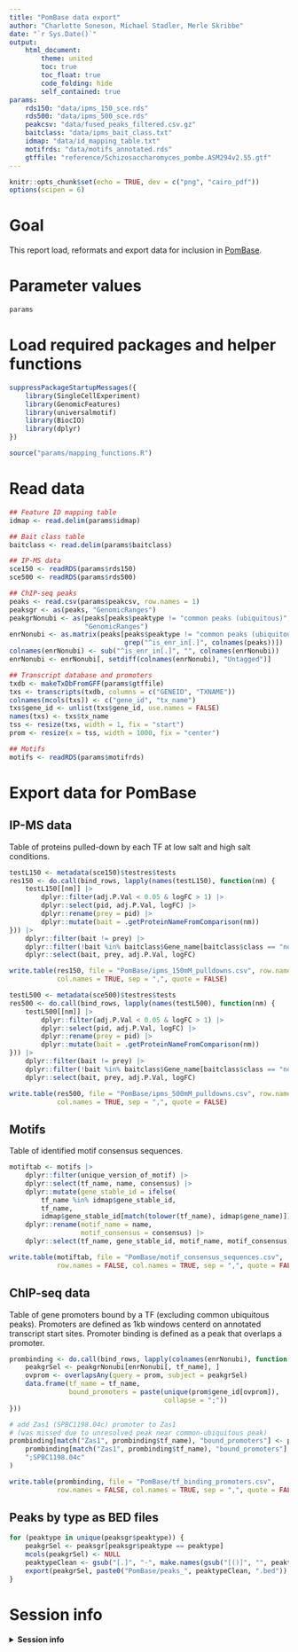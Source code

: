 ```yaml
---
title: "PomBase data export"
author: "Charlotte Soneson, Michael Stadler, Merle Skribbe"
date: "`r Sys.Date()`"
output: 
    html_document:
        theme: united
        toc: true
        toc_float: true
        code_folding: hide
        self_contained: true
params:
    rds150: "data/ipms_150_sce.rds"
    rds500: "data/ipms_500_sce.rds"
    peakcsv: "data/fused_peaks_filtered.csv.gz"
    baitclass: "data/ipms_bait_class.txt"
    idmap: "data/id_mapping_table.txt"
    motifrds: "data/motifs_annotated.rds"
    gtffile: "reference/Schizosaccharomyces_pombe.ASM294v2.55.gtf"
---
```


```r
knitr::opts_chunk$set(echo = TRUE, dev = c("png", "cairo_pdf"))
options(scipen = 6)
```

# Goal

This report load, reformats and export data for inclusion in [PomBase](https://www.pombase.org/).

# Parameter values

```r
params
```

# Load required packages and helper functions

```r
suppressPackageStartupMessages({
    library(SingleCellExperiment)
    library(GenomicFeatures)
    library(universalmotif)
    library(BiocIO)
    library(dplyr)
})

source("params/mapping_functions.R")
```

# Read data

```r
## Feature ID mapping table
idmap <- read.delim(params$idmap)

## Bait class table
baitclass <- read.delim(params$baitclass)

## IP-MS data
sce150 <- readRDS(params$rds150)
sce500 <- readRDS(params$rds500)

## ChIP-seq peaks
peaks <- read.csv(params$peakcsv, row.names = 1)
peaksgr <- as(peaks, "GenomicRanges")
peakgrNonubi <- as(peaks[peaks$peaktype != "common peaks (ubiquitous)", 1:5],
                   "GenomicRanges")
enrNonubi <- as.matrix(peaks[peaks$peaktype != "common peaks (ubiquitous)",
                             grep("^is_enr_in[.]", colnames(peaks))])
colnames(enrNonubi) <- sub("^is_enr_in[.]", "", colnames(enrNonubi))
enrNonubi <- enrNonubi[, setdiff(colnames(enrNonubi), "Untagged")]

## Transcript database and promoters
txdb <- makeTxDbFromGFF(params$gtffile)
txs <- transcripts(txdb, columns = c("GENEID", "TXNAME"))
colnames(mcols(txs)) <- c("gene_id", "tx_name")
txs$gene_id <- unlist(txs$gene_id, use.names = FALSE)
names(txs) <- txs$tx_name
tss <- resize(txs, width = 1, fix = "start")
prom <- resize(x = tss, width = 1000, fix = "center")

## Motifs
motifs <- readRDS(params$motifrds)
```

# Export data for PomBase

## IP-MS data

Table of proteins pulled-down by each TF at low salt and high salt conditions.

```r
testL150 <- metadata(sce150)$testres$tests
res150 <- do.call(bind_rows, lapply(names(testL150), function(nm) {
    testL150[[nm]] |>
        dplyr::filter(adj.P.Val < 0.05 & logFC > 1) |>
        dplyr::select(pid, adj.P.Val, logFC) |>
        dplyr::rename(prey = pid) |>
        dplyr::mutate(bait = .getProteinNameFromComparison(nm))
})) |>
    dplyr::filter(bait != prey) |>
    dplyr::filter(!bait %in% baitclass$Gene_name[baitclass$class == "nobait"]) |>
    dplyr::select(bait, prey, adj.P.Val, logFC)

write.table(res150, file = "PomBase/ipms_150mM_pulldowns.csv", row.names = FALSE, 
            col.names = TRUE, sep = ",", quote = FALSE)

testL500 <- metadata(sce500)$testres$tests
res500 <- do.call(bind_rows, lapply(names(testL500), function(nm) {
    testL500[[nm]] |>
        dplyr::filter(adj.P.Val < 0.05 & logFC > 1) |>
        dplyr::select(pid, adj.P.Val, logFC) |>
        dplyr::rename(prey = pid) |>
        dplyr::mutate(bait = .getProteinNameFromComparison(nm))
})) |>
    dplyr::filter(bait != prey) |>
    dplyr::filter(!bait %in% baitclass$Gene_name[baitclass$class == "nobait"]) |>
    dplyr::select(bait, prey, adj.P.Val, logFC)

write.table(res500, file = "PomBase/ipms_500mM_pulldowns.csv", row.names = FALSE, 
            col.names = TRUE, sep = ",", quote = FALSE)
```
 
## Motifs

Table of identified motif consensus sequences.

```r
motiftab <- motifs |>
    dplyr::filter(unique_version_of_motif) |>
    dplyr::select(tf_name, name, consensus) |>
    dplyr::mutate(gene_stable_id = ifelse(
        tf_name %in% idmap$gene_stable_id,
        tf_name,
        idmap$gene_stable_id[match(tolower(tf_name), idmap$gene_name)])) |>
    dplyr::rename(motif_name = name,
                  motif_consensus = consensus) |>
    dplyr::select(tf_name, gene_stable_id, motif_name, motif_consensus)

write.table(motiftab, file = "PomBase/motif_consensus_sequences.csv",
            row.names = FALSE, col.names = TRUE, sep = ",", quote = FALSE)
```

## ChIP-seq data

Table of gene promoters bound by a TF (excluding common ubiquitous peaks).
Promoters are defined as 1kb windows centerd on annotated transcript
start sites. Promoter binding is defined as a peak that overlaps a promoter.

```r
prombinding <- do.call(bind_rows, lapply(colnames(enrNonubi), function(tf_name) {
    peakgrSel <- peakgrNonubi[enrNonubi[, tf_name], ]
    ovprom <- overlapsAny(query = prom, subject = peakgrSel)
    data.frame(tf_name = tf_name,
               bound_promoters = paste(unique(prom$gene_id[ovprom]),
                                       collapse = ";"))
}))

# add Zas1 (SPBC1198.04c) promoter to Zas1
# (was missed due to unresolved peak near common-ubiquitous peak)
prombinding[match("Zas1", prombinding$tf_name), "bound_promoters"] <- paste0(
    prombinding[match("Zas1", prombinding$tf_name), "bound_promoters"],
    ";SPBC1198.04c"
)

write.table(prombinding, file = "PomBase/tf_binding_promoters.csv",
            row.names = FALSE, col.names = TRUE, sep = ",", quote = FALSE)
```
 
## Peaks by type as BED files

```r
for (peaktype in unique(peaksgr$peaktype)) {
    peakgrSel <- peaksgr[peaksgr$peaktype == peaktype]
    mcols(peakgrSel) <- NULL
    peaktypeClean <- gsub("[.]", "-", make.names(gsub("[()]", "", peaktype)))
    export(peakgrSel, paste0("PomBase/peaks_", peaktypeClean, ".bed"))
}
```

# Session info

<details>
<summary><b>
Session info
</b></summary>
```r
sessionInfo()
```
</details>

